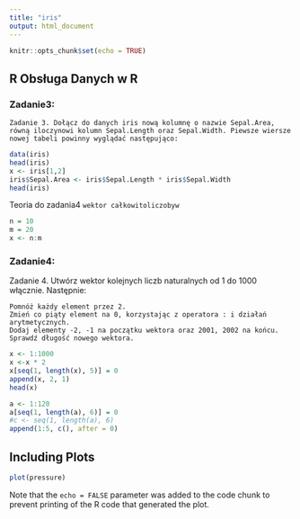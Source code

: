 ```yaml
---
title: "iris"
output: html_document
---
```


```r
knitr::opts_chunk$set(echo = TRUE)
```

## R Obsługa Danych w R



### Zadanie3:
```
Zadanie 3. Dołącz do danych iris nową kolumnę o nazwie Sepal.Area, równą iloczynowi kolumn Sepal.Length oraz Sepal.Width. Piewsze wiersze nowej tabeli powinny wyglądać następująco:
```


```r
data(iris)
head(iris)
x <- iris[1,2]
iris$Sepal.Area <- iris$Sepal.Length * iris$Sepal.Width
head(iris)
```


Teoria do zadania4 
```wektor całkowitoliczobyw```

```r
n = 10
m = 20
x <- n:m
```




### Zadanie4:
Zadanie 4. Utwórz wektor kolejnych liczb naturalnych od 1 do 1000 włącznie. Następnie:

    Pomnóż każdy element przez 2.
    Zmień co piąty element na 0, korzystając z operatora : i działań arytmetycznych.
    Dodaj elementy -2, -1 na początku wektora oraz 2001, 2002 na końcu.
    Sprawdź długość nowego wektora.

```r
x <- 1:1000
x <-x * 2
x[seq(1, length(x), 5)] = 0
append(x, 2, 1)
head(x)
```

```r
a <- 1:120
a[seq(1, length(a), 6)] = 0 
#c <- seq(1, length(a), 6)
append(1:5, c(), after = 0)
```

## Including Plots


```r
plot(pressure)
```

Note that the `echo = FALSE` parameter was added to the code chunk to prevent printing of the R code that generated the plot.
